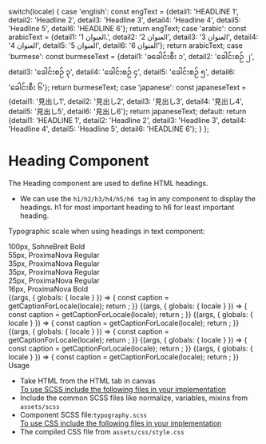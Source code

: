 
  switch(locale) {
    case 'english': const engText = {detail1: 'HEADLINE 1', detail2: 'Headline 2', detail3: 'Headline 3', detail4: 'Headline 4', detail5: 'Headline 5', detail6: 'HEADLINE 6'}; return engText;
    case 'arabic': const arabicText = {detail1: 'العنوان 1.', detail2: 'العنوان 2', detail3: 'العنوان 3', detail4: 'العنوان 4', detail5: 'العنوان 5', detail6: 'العنوان 6'}; return arabicText;
    case 'burmese': const burmeseText = {detail1: 'ခခေါင်းစီး ၁', detail2: 'ခေါင်းစဉ် ၂', detail3: 'ခေါင်းစဉ် ၃', detail4: 'ခေါင်းစဉ် ၄', detail5: 'ခေါင်းစဉ် ၅', detail6: 'ခေါင်းစီး ၆'}; return burmeseText;
    case 'japanese': const japaneseText = {detail1: '見出し1', detail2: '見出し2', detail3: '見出し3', detail4: '見出し4', detail5: '見出し5', detail6: '見出し6'}; return japaneseText;
    default:
      return {detail1: 'HEADLINE 1', detail2: 'Headline 2', detail3: 'Headline 3', detail4: 'Headline 4', detail5: 'Headline 5', detail6: 'HEADLINE 6'};
  }
};

<Meta title="Atoms/Base Typography/Heading"  />

<style>{`
  div#story--atoms-base-typography-heading--h-1, div#story--atoms-base-typography-heading--h-2, div#story--atoms-base-typography-heading--h-3, div#story--atoms-base-typography-heading--h-4, div#story--atoms-base-typography-heading--h-5, div#story--atoms-base-typography-heading--h-6 {
    display: none;
  }
  .atoms__heading--wrapper {
    box-shadow: 0 1px 8px rgb(0 0 0 / 15%);
    box-sizing: inherit;
    width: 100%;
    padding: 10px;
  }
  .heading__label {
    color: rgb(169, 169, 169);
  }
  .heading__item {
    padding: 20px;
  }
  .subheading {
    font-weight: 700;
    font-size: 18px;
    color: #666;
    letter-spacing: 1.5px;
    line-height: 24px;
    margin-bottom: 12px;
    margin-top: 40px;
  }  

`}</style>
# Heading Component
The Heading component are used to define HTML headings.
<ul>
  <li>We can use the <code>h1/h2/h3/h4/h5/h6 tag</code> in any component to display the headings. h1 for most important heading to h6 for least important heading.</li>
</ul>

Typographic scale when using headings in text component:
<div class="atoms__heading--wrapper">
  <div class="heading__item">
    <Heading type='1' label="HEADLINE 1"></Heading>
    <div class="heading__label">100px, SohneBreit Bold</div>
  </div>
  <div class="heading__item">
    <Heading type='2' label="Headline 2"></Heading>
    <div class="heading__label">55px, ProximaNova Regular</div>
  </div>
    <div class="heading__item">
    <Heading type='3' label="Headline 3"></Heading>
    <div class="heading__label">35px, ProximaNova Regular</div>
  </div>
    <div class="heading__item">
    <Heading type='4' label="Headline 4"></Heading>
    <div class="heading__label">35px, ProximaNova Regular</div>
  </div>
    <div class="heading__item">
    <Heading type='5' label="Headline 5"></Heading>
    <div class="heading__label">25px, ProximaNova Regular</div>
  </div>
    <div class="heading__item">
    <Heading type='6' label="HEADLINE 6"></Heading>
    <div class="heading__label">16px, ProximaNova Bold</div>
  </div>
</div>

<Story name="H1">
  {(args, { globals: { locale } }) => {
    const caption = getCaptionForLocale(locale);
    return <Heading type='1' label={caption.detail1} ></Heading>;
  }}
</Story>

<Story name="H2">
  {(args, { globals: { locale } }) => {
    const caption = getCaptionForLocale(locale);
    return <Heading type='2' label={caption.detail2} ></Heading>;
  }}
</Story>

<Story name="H3">
  {(args, { globals: { locale } }) => {
    const caption = getCaptionForLocale(locale);
    return <Heading type='3' label={caption.detail3} ></Heading>;
  }}
</Story>

<Story name="H4">
  {(args, { globals: { locale } }) => {
    const caption = getCaptionForLocale(locale);
    return <Heading type='4' label={caption.detail4} ></Heading>;
  }}
</Story>

<Story name="H5">
  {(args, { globals: { locale } }) => {
    const caption = getCaptionForLocale(locale);
    return <Heading type='5' label={caption.detail5} ></Heading>;
  }}
</Story>

<Story name="H6">
  {(args, { globals: { locale } }) => {
    const caption = getCaptionForLocale(locale);
    return <Heading type='6' label={caption.detail6} ></Heading>;
  }}
</Story>

<div className="subheading">Usage</div>
<ul>
  <li>Take HTML from the HTML tab in canvas</li>
  <u>To use SCSS include the following files in your implementation</u>
  <li>Include the common SCSS files like normalize, variables, mixins from <code>assets/scss</code></li>
  <li>Component SCSS file:<code>typography.scss</code></li>
  <u>To use CSS include the following files in your implementation</u>
  <li>The compiled CSS file from <code>assets/css/style.css</code></li>
</ul>

